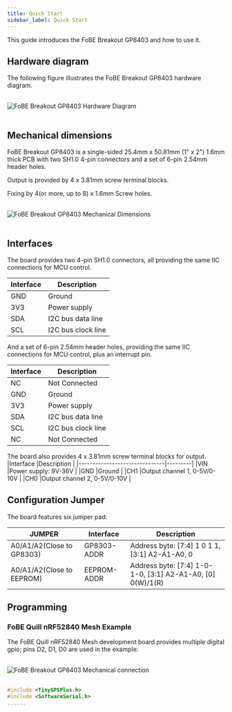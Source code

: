 ```yaml
---
title: Quick Start
sidebar_label: Quick Start
---
```


This guide introduces the FoBE Breakout GP8403 and how to use it.

## Hardware diagram

The following figure illustrates the FoBE Breakout GP8403 hardware diagram.

<br/>
<div style={{ textAlign: 'center' }}>
  <img src="/img/products/f2210-r1a.digram.png" alt="FoBE Breakout GP8403 Hardware Diagram" style={{ width: '80%', height: 'auto' }} />
</div>
<br/>

## Mechanical dimensions

FoBE Breakout GP8403 is a single-sided 25.4mm x 50.81mm (1" x 2") 1.6mm thick PCB with two SH1.0 4-pin connectors and a set of 6-pin 2.54mm header holes. 

Output is provided by 4 x 3.81mm screw terminal blocks.

Fixing by 4(or more, up to 8) x 1.6mm Screw holes.

<br/>
<div style={{ textAlign: 'center' }}>
  <img src="/img/products/f2210-r1a.dimensions.png" alt="FoBE Breakout GP8403 Mechanical Dimensions" style={{ width: '80%', height: 'auto' }} />
</div>
<br/>

## Interfaces

The board provides two 4-pin SH1.0 connectors, all providing the same IIC connections for MCU control.

  |Interface                           |Description |
  |-------------------------------|---------|
  |GND  |Ground       |
  |3V3 |Power supply       |
  |SDA |I2C bus data line       |
  |SCL |I2C bus clock line       |

And a set of 6-pin 2.54mm header holes, providing the same IIC connections for MCU control, plus an interrupt pin.

  |Interface                           |Description |
  |-------------------------------|---------|
  |NC | Not Connected       |
  |GND  |Ground       |
  |3V3 |Power supply       |
  |SDA |I2C bus data line       |
  |SCL |I2C bus clock line       |
  |NC | Not Connected       |

The board also provides 4 x 3.81mm screw terminal blocks for output.
  |Interface                           |Description |
  |-------------------------------|---------|
  |VIN  |Power supply: 9V-36V    |
  |GND |Ground       |
  |CH1 |Output channel 1, 0-5V/0-10V       |
  |CH0 |Output channel 2, 0-5V/0-10V       |

## Configuration Jumper

The board features six jumper pad:

|JUMPER|Interface                           |Description |
|--------|-------------------------------|---------|
|A0/A1/A2(Close to GP8303)|GP8303-ADDR|Address byte: [7:4] 1 0 1 1, [3:1] A2-A1-A0, 0|
|A0/A1/A2(Close to EEPROM)|EEPROM-ADDR| Address byte: [7:4] 1-0-1-0, [3:1] A2-A1-A0, [0] 0(W)/1(R)|

## Programming

### FoBE Quill nRF52840 Mesh Example
The FoBE Quill nRF52840 Mesh development board provides multiple digital gpio; pins D2, D1, D0 are used in the example:

<br/>
<div style={{ textAlign: 'center' }}>
  <img src="/img/products/f2210-r1a.connection.png" alt="FoBE Breakout GP8403 Mechanical connection" style={{ width: '80%', height: 'auto' }} />
</div>
<br/>

```C++
#include <TinyGPSPlus.h>
#include <SoftwareSerial.h>
......
```